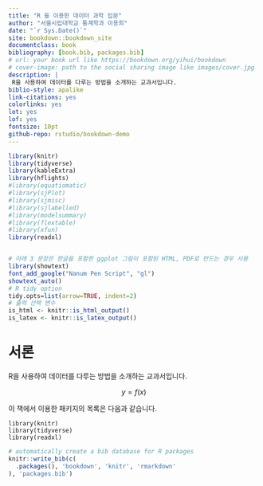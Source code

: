 ```yaml
--- 
title: "R 을 이용한 데이터 과학 입문"
author: "서울시립대학교 통계학과 이용희"
date: "`r Sys.Date()`"
site: bookdown::bookdown_site
documentclass: book
bibliography: [book.bib, packages.bib]
# url: your book url like https://bookdown.org/yihui/bookdown
# cover-image: path to the social sharing image like images/cover.jpg
description: |
 R을 사용하여 데이터를 다루는 방법을 소개하는 교과서입니다.
biblio-style: apalike
link-citations: yes
colorlinks: yes
lot: yes
lof: yes
fontsize: 10pt
github-repo: rstudio/bookdown-demo
---
```


```r
library(knitr)
library(tidyverse)
library(kableExtra)
library(hflights)
#library(equatiomatic)
#library(sjPlot)
#library(sjmisc)
#library(sjlabelled)
#library(modelsummary)
#library(flextable)
#library(xfun)
library(readxl)


# 아래 3 문장은 한글을 포함한 ggplot 그림이 포함된 HTML, PDF로 만드는 경우 사용
library(showtext)
font_add_google("Nanum Pen Script", "gl")
showtext_auto()
# R tidy option
tidy.opts=list(arrow=TRUE, indent=2)
# 출력 선택 변수 
is_html <- knitr::is_html_output()
is_latex <- knitr::is_latex_output()
```

# 서론 

R을 사용하여 데이터를 다루는 방법을 소개하는 교과서입니다.

$$ y =f(x) $$

이 책에서 이용한 패키지의 목록은 다음과 같습니다.

```
library(knitr)
library(tidyverse)
library(readxl)
```

```r
# automatically create a bib database for R packages
knitr::write_bib(c(
  .packages(), 'bookdown', 'knitr', 'rmarkdown'
), 'packages.bib')
```
